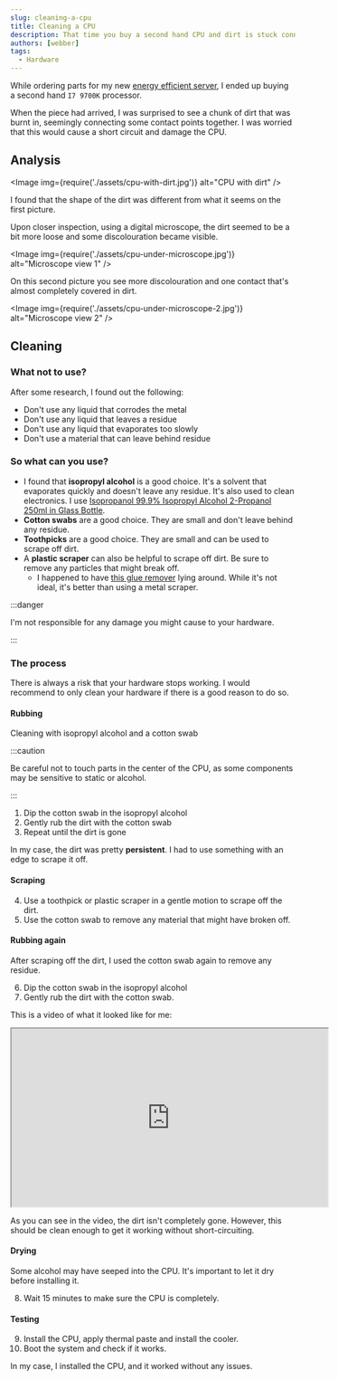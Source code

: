 ```yaml
---
slug: cleaning-a-cpu
title: Cleaning a CPU
description: That time you buy a second hand CPU and dirt is stuck connecting the pins together.
authors: [webber]
tags:
  - Hardware
---
```



While ordering parts for my new [energy efficient server](/notes/unraid/efficient-server), I ended
up buying a second hand `I7 9700K` processor.

When the piece had arrived, I was surprised to see a chunk of dirt that was burnt in, seemingly
connecting some contact points together. I was worried that this would cause a short circuit and
damage the CPU.

<!-- truncate -->

## Analysis

<Image img={require('./assets/cpu-with-dirt.jpg')} alt="CPU with dirt" />

I found that the shape of the dirt was different from what it seems on the first picture.

Upon closer inspection, using a digital microscope, the dirt seemed to be a bit more loose and some
discolouration became visible.

<Image img={require('./assets/cpu-under-microscope.jpg')} alt="Microscope view 1" />

On this second picture you see more discolouration and one contact that's almost completely covered
in dirt.

<Image img={require('./assets/cpu-under-microscope-2.jpg')} alt="Microscope view 2" />

## Cleaning

### What not to use?

After some research, I found out the following:

- Don't use any liquid that corrodes the metal
- Don't use any liquid that leaves a residue
- Don't use any liquid that evaporates too slowly
- Don't use a material that can leave behind residue

### So what can you use?

- I found that **isopropyl alcohol** is a good choice. It's a solvent that evaporates quickly and
  doesn't leave any residue. It's also used to clean electronics. I use
  [Isopropanol 99.9% Isopropyl Alcohol 2-Propanol 250ml in Glass Bottle](https://www.amazon.de/-/en/gp/product/B07G5MT4N1).
- **Cotton swabs** are a good choice. They are small and don't leave behind any residue.
- **Toothpicks** are a good choice. They are small and can be used to scrape off dirt.
- A **plastic scraper** can also be helpful to scrape off dirt. Be sure to remove any particles that
  might break off.
  - I happened to have
    [this glue remover](https://www.amazon.nl/FOSHIO-kunststof-schrapers-verwijderen-lijmverwijderaar/dp/B07YDF2RFJ)
    lying around. While it's not ideal, it's better than using a metal scraper.

:::danger

I'm not responsible for any damage you might cause to your hardware.

:::

### The process

There is always a risk that your hardware stops working. I would recommend to only clean your
hardware if there is a good reason to do so.

#### Rubbing

Cleaning with isopropyl alcohol and a cotton swab

:::caution

Be careful not to touch parts in the center of the CPU, as some components may be sensitive to
static or alcohol.

:::

1. Dip the cotton swab in the isopropyl alcohol
2. Gently rub the dirt with the cotton swab
3. Repeat until the dirt is gone

In my case, the dirt was pretty **persistent**. I had to use something with an edge to scrape it
off.

#### Scraping

4. Use a toothpick or plastic scraper in a gentle motion to scrape off the dirt.
5. Use the cotton swab to remove any material that might have broken off.

#### Rubbing again

After scraping off the dirt, I used the cotton swab again to remove any residue.

6. Dip the cotton swab in the isopropyl alcohol
7. Gently rub the dirt with the cotton swab.

This is a video of what it looked like for me:

<iframe
  width="560"
  height="315"
  style={{ width: '100%' }}
  src="https://www.youtube.com/embed/rjfujfhaVRA"
  title="YouTube video player"
  allow="accelerometer; autoplay; clipboard-write; encrypted-media; gyroscope; picture-in-picture; web-share"
  allowFullScreen
></iframe>

As you can see in the video, the dirt isn't completely gone. However, this should be clean enough to
get it working without short-circuiting.

#### Drying

Some alcohol may have seeped into the CPU. It's important to let it dry before installing it.

8. Wait 15 minutes to make sure the CPU is completely.

#### Testing

9. Install the CPU, apply thermal paste and install the cooler.
10. Boot the system and check if it works.

In my case, I installed the CPU, and it worked without any issues.
